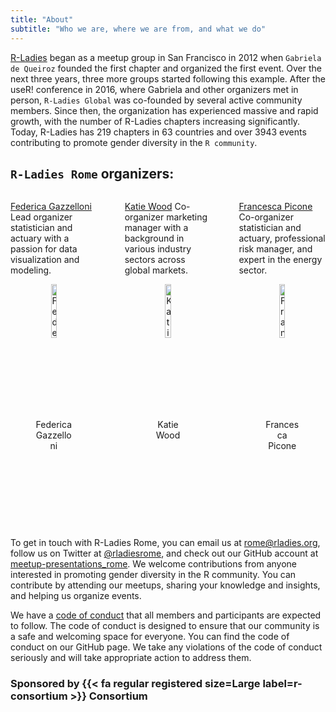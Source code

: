 ```yaml
---
title: "About"
subtitle: "Who we are, where we are from, and what we do"
---
```


[R-Ladies](https://rladies.org/) began as a meetup group in San Francisco in 2012 when `Gabriela de Queiroz` founded the first chapter and organized the first event. Over the next three years, three more groups started following this example. After the useR! conference in 2016, where Gabriela and other organizers met in person, `R-Ladies Global` was co-founded by several active community members. Since then, the organization has experienced massive and rapid growth, with the number of R-Ladies chapters increasing significantly. Today, R-Ladies has 219 chapters in 63 countries and over 3943 events contributing to promote gender diversity in the `R community`.

## `R-Ladies Rome` organizers:

::: columns
::: {.column width="33%"}
[Federica Gazzelloni](https://federicagazzelloni.netlify.app/) Lead organizer statistician and actuary with a passion for data visualization and modeling.\n

<center>

![Federica Gazzelloni](images/organizers_picts/federicagazzelloni.png){width="40%"}

</center>
:::

::: {.column width="0.5%"}
:::

::: {.column width="33%"}
[Katie Wood](https://www.linkedin.com/in/katie-wood-omca%E2%84%A2-92060817/) Co-organizer marketing manager with a background in various industry sectors across global markets.\n

<center>

![Katie Wood](images/organizers_picts/katiewood.png){width="40%"}

</center>
:::

::: {.column width="0.5%"}
:::

::: {.column width="33%"}
[Francesca Picone](https://www.linkedin.com/in/francesca-picone-481783175/) Co-organizer statistician and actuary, professional risk manager, and expert in the energy sector.\n

<center>

![Francesca Picone](images/organizers_picts/francescapicone.png){width="40%"}

</center>

:::
:::

To get in touch with R-Ladies Rome, you can email us at [rome\@rladies.org](mailto:rome@rladies.org){.email}, follow us on Twitter at [\@rladiesrome](https://twitter.com/RLadiesRome), and check out our GitHub account at [meetup-presentations_rome](https://www.meetup.com/rladies-rome/). We welcome contributions from anyone interested in promoting gender diversity in the R community. You can contribute by attending our meetups, sharing your knowledge and insights, and helping us organize events.

We have a [code of conduct](https://rladies.org/coc/) that all members and participants are expected to follow. The code of conduct is designed to ensure that our community is a safe and welcoming space for everyone. You can find the code of conduct on our GitHub page. We take any violations of the code of conduct seriously and will take appropriate action to address them.

### Sponsored by {{< fa regular registered size=Large label=r-consortium >}} **Consortium**
